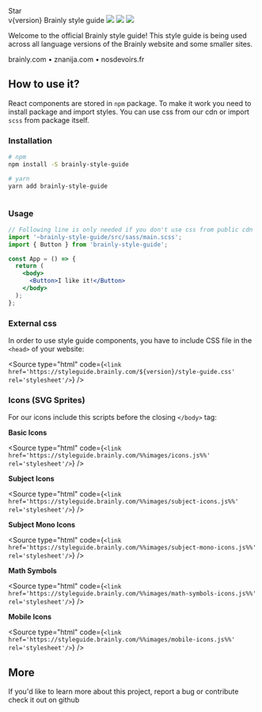 
<Meta title="Introduction ✏️/Getting Started" />

<div style={{ display: 'flex', justifyContent: 'flex-end' }}>
  <GitHubButton
    href="https://github.com/brainly/style-guide"
    data-icon="octicon-star"
    data-show-count="true"
    aria-label="Star brainly/style-guide on GitHub"
  >
    Star
  </GitHubButton>
</div>

<Flex direction="column" alignItems="center" className="sg-space-y-s">
  <Logo />
  <Flex
    direction="column"
    alignItems="flex-end"
    style={{ position: 'relative' }}
    className="sg-space-x-xs"
  >
    <Text color="blue" size="small" weight="bold" color="gray-secondary-light">
      v{version}
    </Text>
    <TextBit align="center" type="h1" color="black">
      Brainly style guide
    </TextBit>
  </Flex>
  <Flex className="sg-space-x-xxs">
    <img src="https://img.shields.io/npm/v/brainly-style-guide" />
    <img src="https://img.shields.io/npm/l/brainly-style-guide" />
    <img src="https://img.shields.io/travis/brainly/style-guide" />
  </Flex>
</Flex>

<br />

Welcome to the official Brainly style guide! This style guide is being used across all language versions of the Brainly website and some smaller sites.

<Flex className="sg-space-x-xs" justifyContent="center">
  <Link href="https://brainly.com">brainly.com</Link>
  <Text color="gray-secondary-light">•</Text>
  <Link href="https://znanija.com">znanija.com</Link>
  <Text color="gray-secondary-light">•</Text>
  <Link href="https://nosdevoirs.fr">nosdevoirs.fr</Link>
</Flex>

<br />

## How to use it?

React components are stored in `npm` package. To make it work you need to install package and import styles.
You can use css from our <Link size="small" href="#external-css">cdn</Link> or import `scss` from package itself.

### Installation

```bash
# npm
npm install -S brainly-style-guide

# yarn
yarn add brainly-style-guide
```

```bash

```

### Usage

```jsx
// Following line is only needed if you don't use css from public cdn
import '~brainly-style-guide/src/sass/main.scss';
import { Button } from 'brainly-style-guide';

const App = () => {
  return (
    <body>
      <Button>I like it!</Button>
    </body>
  );
};
```

### External css

In order to use style guide components, you have to include CSS file in the `<head>` of your website:

<Source
  type="html"
  code={`<link href='https://styleguide.brainly.com/${version}/style-guide.css' rel='stylesheet'/>`}
/>

### Icons (SVG Sprites)

For our icons include this scripts before the closing `</body>` tag:

**Basic Icons**

<Source
  type="html"
  code={`<link href='https://styleguide.brainly.com/%%images/icons.js%%' rel='stylesheet'/>`}
/>

**Subject Icons**

<Source
  type="html"
  code={`<link href='https://styleguide.brainly.com/%%images/subject-icons.js%%' rel='stylesheet'/>`}
/>

**Subject Mono Icons**

<Source
  type="html"
  code={`<link href='https://styleguide.brainly.com/%%images/subject-mono-icons.js%%' rel='stylesheet'/>`}
/>

**Math Symbols**

<Source
  type="html"
  code={`<link href='https://styleguide.brainly.com/%%images/math-symbols-icons.js%%' rel='stylesheet'/>`}
/>

**Mobile Icons**

<Source
  type="html"
  code={`<link href='https://styleguide.brainly.com/%%images/mobile-icons.js%%' rel='stylesheet'/>`}
/>

## More

If you'd like to learn more about this project, report a bug or contribute check it out on <Link size="small" href="https://github.com/brainly/style-guide">github</Link>
